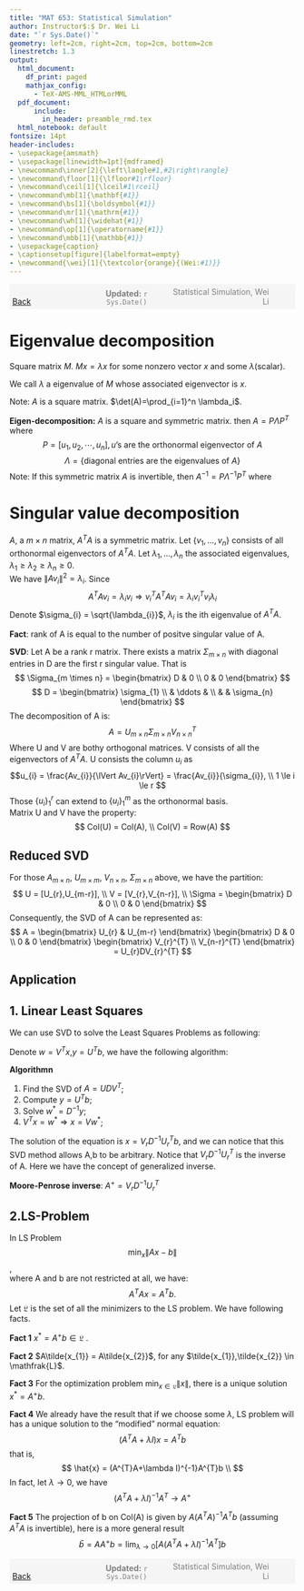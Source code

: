 ```yaml
---
title: "MAT 653: Statistical Simulation"
author: Instructor$:$ Dr. Wei Li
date: "`r Sys.Date()`"
geometry: left=2cm, right=2cm, top=2cm, bottom=2cm
linestretch: 1.3
output:
  html_document:
    df_print: paged
    mathjax_config:
      - TeX-AMS-MML_HTMLorMML   
  pdf_document: 
      include:
        in_header: preamble_rmd.tex
  html_notebook: default
fontsize: 14pt
header-includes:
- \usepackage{amsmath}
- \usepackage[linewidth=1pt]{mdframed}
- \newcommand\inner[2]{\left\langle#1,#2\right\rangle}
- \newcommand\floor[1]{\lfloor#1\rfloor}
- \newcommand\ceil[1]{\lceil#1\rceil}
- \newcommand\mb[1]{\mathbf{#1}}
- \newcommand\bs[1]{\boldsymbol{#1}}
- \newcommand\mr[1]{\mathrm{#1}}
- \newcommand\wh[1]{\widehat{#1}}
- \newcommand\op[1]{\operatorname{#1}}
- \newcommand\mbb[1]{\mathbb{#1}}
- \usepackage{caption}
- \captionsetup[figure]{labelformat=empty}
- \newcommand{\wei}[1]{\textcolor{orange}{(Wei:#1)}}
---
```


<script type="text/x-mathjax-config">
MathJax.Hub.Config({
  TeX: { equationNumbers: { autoNumber: "AMS" } }
});
</script>


<span style="background-color: #f5f5f5; padding: 5px; display: block;">
    <span style="width: 25%; display: inline-block; text-align: left;">
        [Back](javascript:window.history.back())
    </span>
    <span style="width: 30%; display: inline-block; text-align: center; color: grey;">
        **Updated:** `r Sys.Date()`
    </span>
    <span style="width: 35%; display: inline-block; text-align: right; color: grey;">
        Statistical Simulation, Wei Li
    </span>
</span>

<!------------->


# Eigenvalue decomposition

Square matrix $M$. $Mx=\lambda x$ for some nonzero vector $x$ and some $\lambda$(scalar).

We call $\lambda$ a eigenvalue of $M$ whose associated eigenvector is $x$.

Note: $A$ is a square matrix. $\det(A)=\prod_{i=1}^n \lambda_i$.

**Eigen-decomposition:** $A$ is a square and symmetric matrix. then $A=P \Lambda P^T$ where 
$$P=[u_1, u_2,\cdots, u_n], u\mbox{'s are the orthonormal eigenvector of }A$$
$$\Lambda = \{\mbox{diagonal entries are the eigenvalues of }A\}$$
Note: If this symmetric matrix $A$ is invertible, then $A^{-1}=P\Lambda^{-1}P^T$ where 
\begin{equation*}
\Lambda^{-1} = 
\begin{pmatrix}
\ddots & 0 & 0 \\
0 & \frac{1}{\lambda_i} & 0 \\
0 & 0 & \ddots
\end{pmatrix}
\end{equation*}

\begin{mdframed}
Example: $A=\begin{pmatrix}
 9 & 0 \\
0 & 4 
\end{pmatrix}$, $Av = \lambda v\implies (A-\lambda I)v=0$. Here we need a non-zero solution, so
$$
\det(A-\lambda I)=\left|
\begin{matrix} 
   9-\lambda & 0   \\
   0 & 4-\lambda
\end{matrix}
   \right| =0 \implies \lambda_1=9,\lambda_2=4
$$

For $\lambda_1=9$, since we know  $Av_1=9v_1\implies (A-9I)v_1=0$, then we have
$$
\begin{pmatrix} 
   0 & 0   \\
   0 & -5
\end{pmatrix} v_1 =
\begin{pmatrix} 
   0    \\
   0 
\end{pmatrix}
\implies v_1=\begin{pmatrix} 
   1   \\
   0
\end{pmatrix}
$$
For $\lambda_2=4$, since we know  $Av_2=4v_2\implies (A-4I)v_2=0$, then we have
$$
\begin{pmatrix} 
   5 & 0   \\
   0 & 0
\end{pmatrix} v_2 =
\begin{pmatrix} 
   0    \\
   0 
\end{pmatrix}
\implies v_2=\begin{pmatrix} 
   0   \\
   1 
\end{pmatrix}
$$
Now $A=P\Lambda P^T=
\begin{pmatrix} 
   1 & 0   \\
   0 & 1
\end{pmatrix}
\begin{pmatrix} 
   9 & 0   \\
   0 & 4
\end{pmatrix}
\begin{pmatrix} 
   1 & 0   \\
   0 & 1
\end{pmatrix}$ where $P=[v_1,v_2]$.
\end{mdframed}



**Singular value decomposition**
===========


${A}$, a $m \times n$ matrix, $A^{T}A$ is a symmetric matrix. Let $\{ v_{1},\ldots,v_{n} \}$ consists of all orthonormal eigenvectors of $A^{T}A$. Let  $\lambda_{1},...,\lambda_{n}$ the associated eigenvalues, $\lambda_{1} \ge \lambda_{2} \ge \lambda_{n} \ge 0$.  
We have $\lVert Av_{i}\lVert^{2} = \lambda_{i}$. Since 
$$
A^{T}Av_{i} = \lambda_{i}v_{i} \Rightarrow
v_{i}^{T}A^{T}Av_{i} = \lambda_{i}v_{i}^{T}v_{i}\lambda_{i}
$$
Denote $\sigma_{i} = \sqrt{\lambda_{i}}$, $\lambda_{i}$ is the ith eigenvalue of $A^{T}A$.  

**Fact**: rank of A is equal to the number of positve singular value of A.  

**SVD**: Let A be a rank r matrix. There exists a matrix $\Sigma_{m \times n}$ with diagonal entries in D are the first r singular value. That is  
$$ \Sigma_{m \times n} = 
\begin{bmatrix}
  D & 0 \\
  0 & 0
\end{bmatrix}
$$
$$
 D = \begin{bmatrix}
      \sigma_{1} \\ & \ddots & \\ & & \sigma_{n}
     \end{bmatrix}
$$
The decomposition of A is:
$$
  A = U_{m \times n}\Sigma_{m \times n}V^{T}_{n \times n}
$$
Where U and V are bothy orthogonal matrices. V consists of all the eigenvectors of $A^{T}A$. U consists the column $u_{i}$ as 
$$u_{i} = \frac{Av_{i}}{\lVert Av_{i}\rVert} = \frac{Av_{i}}{\sigma_{i}}, \\
  1 \le i \le r
$$
Those $\{ u_{i}\}^{r}_{1}$ can extend to $\{ u_{i}\}^{m}_{1}$ as the orthonormal basis.   
Matrix U and V have the property:  
$$
  Col(U) = Col(A), \\
  Col(V) = Row(A)
$$

Reduced SVD 
-----------------------

For those $A_{m \times n}$, $U_{m \times m}$, $V_{n \times n}$, $\Sigma_{m \times n}$ above, we have the partition:  
$$
  U = [U_{r},U_{m-r}],  \\
  V = [V_{r},V_{n-r}],  \\
  \Sigma = \begin{bmatrix}
  D & 0 \\
  0 & 0
\end{bmatrix}
$$
Consequently, the SVD of A can be represented as:  
$$
  A =
  \begin{bmatrix}
    U_{r} & U_{m-r}
  \end{bmatrix}
  \begin{bmatrix}
    D & 0 \\
    0 & 0
  \end{bmatrix}
  \begin{bmatrix}
    V_{r}^{T} \\
    V_{n-r}^{T}
  \end{bmatrix}
  = U_{r}DV_{r}^{T}
$$

Application
---------------------------

1. Linear Least Squares  
---------------------------

We can use SVD to solve the Least Squares Problems as following:  

\begin{align*}
 Ax &= b, \\
 A^{T}Ax &= A^{T}b, \\
 (UDV^{T})^{T}(UDV^{T})x &= (UDV^{T})^{T}b, \\
 \Rightarrow VD^{2}Dx &= VDU^{T}b, \\
 \Rightarrow D^{2}V^{T}x &= DU^{T}b, \\
 \Rightarrow DV^{T}x &= U^{T}b.
\end{align*}

Denote $w = V^{T}x$,$y = U^{T}b$, we have the following algorithm:  

**Algorithmn**  

1. Find the SVD of $A = UDV^{T}$;  
2. Compute $y = U^{T}b$;  
3. Solve $w^{*} = D^{-1}y$;  
4. $V^{T}x = w^{*} \Rightarrow x = Vw^{*}$;  

The solution of the equation is $x = V_{r}D^{-1}U_{r}^{T}b$, and we can notice that this SVD method allows A,b to be arbitrary. Notice that $V_{r}D^{-1}U_{r}^{T}$ is the inverse of A. Here we have the concept of generalized inverse.  

**Moore-Penrose inverse**: $A^{+} = V_{r}D^{-1}U_{r}^{T}$

2.LS-Problem 
-----------------------

In LS Problem 
$$\min_{x} \lVert Ax -b \rVert$$,  
where A and b are not restricted at all, we have:  
$$
  A^{T}Ax = A^{T}b.
$$
Let $\mathfrak{L}$ is the set of all the minimizers to the LS problem. We have following facts.  

**Fact 1** $x^{*} = A^{+}b \in \mathfrak{L}$ .  

**Fact 2** $A\tilde{x_{1}} = A\tilde{x_{2}}$, for any $\tilde{x_{1}},\tilde{x_{2}} \in \mathfrak{L}$.  

**Fact 3** For the optimization problem $\min_{x \in \mathfrak{L}} \lVert x\rVert$, there is a unique solution $x^{*} = A^{+}b$.  

**Fact 4** We already have the result that if we choose some $\lambda$, LS problem will has a unique solution to the "modified" normal equation:
$$
 (A^{T}A+\lambda I)x=A^{T}b
$$
that is,
$$
  \hat{x} = (A^{T}A+\lambda I)^{-1}A^{T}b \\
$$
In fact, let $\lambda \rightarrow 0$, we have  
$$
  (A^{T}A+\lambda I)^{-1}A^{T} \rightarrow A^{+}
$$

**Fact 5** The projection of b on Col(A) is given by $A(A^{T}A)^{-1}A^{T}b$ (assuming $A^{T}A$ is invertible), here is a more general result  
$$
  \hat{b} = AA^{+}b = \lim_{\lambda \rightarrow 0}[A(A^{T}A+\lambda I)^{-1}A^{T}]b 
$$




<!------------->
<span style="background-color: #f5f5f5; padding: 5px; display: block;">
    <span style="width: 25%; display: inline-block; text-align: left;">
        [Back](javascript:window.history.back())
    </span>
    <span style="width: 30%; display: inline-block; text-align: center; color: grey;">
        **Updated:** `r Sys.Date()`
    </span>
    <span style="width: 35%; display: inline-block; text-align: right; color: grey;">
        Statistical Simulation, Wei Li
    </span>
</span>


